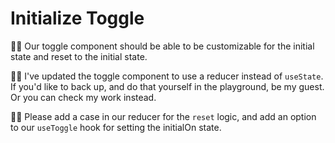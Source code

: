 # Initialize Toggle

<EpicVideo url="https://www.epicreact.dev/workshops/advanced-react-patterns/initialize-toggle" />

👨‍💼 Our toggle component should be able to be customizable for the initial state
and reset to the initial state.

🧝‍♂️ I've updated the toggle component to use a reducer instead of `useState`. If
you'd like to back up, and do that yourself in the playground, be my guest. Or
you can <PrevDiffLink>check my work</PrevDiffLink> instead.

👨‍💼 Please add a case in our reducer for the `reset` logic, and add an option to
our `useToggle` hook for setting the initialOn state.

